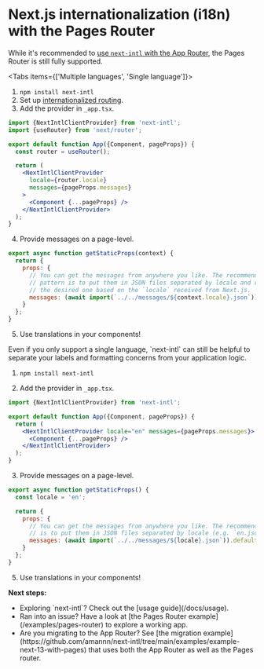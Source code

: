 
# Next.js internationalization (i18n) with the Pages Router

While it's recommended to [use `next-intl` with the App Router](/docs/getting-started/app-router), the Pages Router is still fully supported.

<Tabs items={['Multiple languages', 'Single language']}>
<Tab>
1. `npm install next-intl`
2. Set up [internationalized routing](https://nextjs.org/docs/advanced-features/i18n-routing).
3. Add the provider in `_app.tsx`.

```jsx filename="_app.tsx" /NextIntlClientProvider/
import {NextIntlClientProvider} from 'next-intl';
import {useRouter} from 'next/router';

export default function App({Component, pageProps}) {
  const router = useRouter();

  return (
    <NextIntlClientProvider
      locale={router.locale}
      messages={pageProps.messages}
    >
      <Component {...pageProps} />
    </NextIntlClientProvider>
  );
}
```

4. Provide messages on a page-level.

```js filename="pages/index.tsx"
export async function getStaticProps(context) {
  return {
    props: {
      // You can get the messages from anywhere you like. The recommended
      // pattern is to put them in JSON files separated by locale and read
      // the desired one based on the `locale` received from Next.js.
      messages: (await import(`../../messages/${context.locale}.json`)).default
    }
  };
}
```

5. Use translations in your components!

</Tab>
<Tab>
Even if you only support a single language, `next-intl` can still be helpful to separate your labels and formatting concerns from your application logic.

1. `npm install next-intl`

2. Add the provider in `_app.tsx`.

```jsx filename="_app.tsx" /NextIntlClientProvider/
import {NextIntlClientProvider} from 'next-intl';

export default function App({Component, pageProps}) {
  return (
    <NextIntlClientProvider locale="en" messages={pageProps.messages}>
      <Component {...pageProps} />
    </NextIntlClientProvider>
  );
}
```

3. Provide messages on a page-level.

```js filename="pages/index.tsx"
export async function getStaticProps() {
  const locale = 'en';

  return {
    props: {
      // You can get the messages from anywhere you like. The recommended pattern
      // is to put them in JSON files separated by locale (e.g. `en.json`).
      messages: (await import(`../../messages/${locale}.json`)).default
    }
  };
}
```

5. Use translations in your components!

</Tab>
</Tabs>

<Callout>

**Next steps:**

<ul className="ml-4 list-disc">
  <li>Exploring `next-intl`? Check out the [usage guide](/docs/usage).</li>
  <li>
    Ran into an issue? Have a look at [the Pages Router
    example](/examples/pages-router) to explore a working app.
  </li>
  <li>
    Are you migrating to the App Router? See [the migration
    example](https://github.com/amannn/next-intl/tree/main/examples/example-next-13-with-pages)
    that uses both the App Router as well as the Pages router.
  </li>
</ul>

</Callout>
